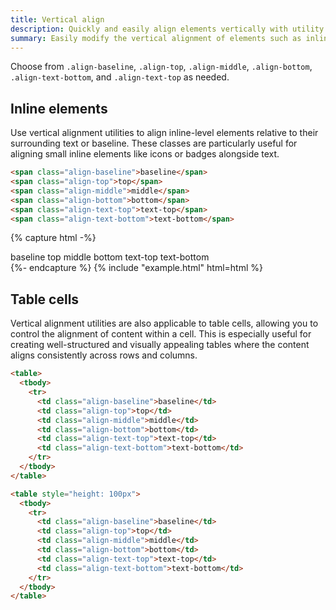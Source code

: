 ```yaml
---
title: Vertical align
description: Quickly and easily align elements vertically with utility classes.
summary: Easily modify the vertical alignment of elements such as inline, inline-block, inline-table, and table-cell to ensure proper positioning and alignment within their parent containers, allowing for more precise control over your layout and design.
---
```


Choose from `.align-baseline`, `.align-top`, `.align-middle`, `.align-bottom`, `.align-text-bottom`, and `.align-text-top` as needed.

## Inline elements

Use vertical alignment utilities to align inline-level elements relative to their surrounding text or baseline. These classes are particularly useful for aligning small inline elements like icons or badges alongside text.

```html
<span class="align-baseline">baseline</span>
<span class="align-top">top</span>
<span class="align-middle">middle</span>
<span class="align-bottom">bottom</span>
<span class="align-text-top">text-top</span>
<span class="align-text-bottom">text-bottom</span>
```

{% capture html -%}
<div>
  <span class="align-baseline">baseline</span>
  <span class="align-top">top</span>
  <span class="align-middle">middle</span>
  <span class="align-bottom">bottom</span>
  <span class="align-text-top">text-top</span>
  <span class="align-text-bottom">text-bottom</span>
</div>
{%- endcapture %}
{% include "example.html" html=html %}

## Table cells

Vertical alignment utilities are also applicable to table cells, allowing you to control the alignment of content within a cell. This is especially useful for creating well-structured and visually appealing tables where the content aligns consistently across rows and columns.


```html
<table>
  <tbody>
    <tr>
      <td class="align-baseline">baseline</td>
      <td class="align-top">top</td>
      <td class="align-middle">middle</td>
      <td class="align-bottom">bottom</td>
      <td class="align-text-top">text-top</td>
      <td class="align-text-bottom">text-bottom</td>
    </tr>
  </tbody>
</table>
```

```html example
<table style="height: 100px">
  <tbody>
    <tr>
      <td class="align-baseline">baseline</td>
      <td class="align-top">top</td>
      <td class="align-middle">middle</td>
      <td class="align-bottom">bottom</td>
      <td class="align-text-top">text-top</td>
      <td class="align-text-bottom">text-bottom</td>
    </tr>
  </tbody>
</table>
```